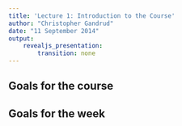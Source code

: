 ```yaml
---
title: 'Lecture 1: Introduction to the Course'
author: "Christopher Gandrud"
date: "11 September 2014"
output: 
    revealjs_presentation:
        transition: none
---
```


## Goals for the course

## Goals for the week

